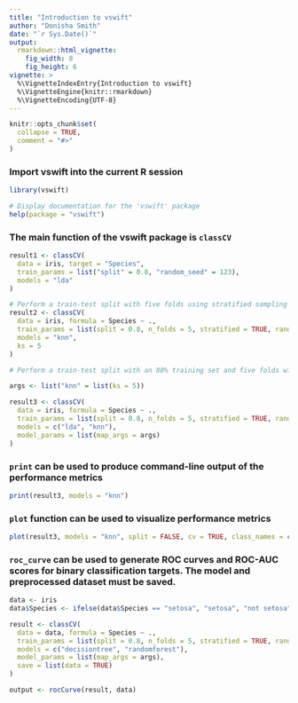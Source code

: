 ---
title: "Introduction to vswift"
author: "Donisha Smith"
date: "`r Sys.Date()`"
output: 
  rmarkdown::html_vignette:
    fig_width: 8
    fig_height: 6
vignette: >
  %\VignetteIndexEntry{Introduction to vswift}
  %\VignetteEngine{knitr::rmarkdown}
  %\VignetteEncoding{UTF-8}
---

```{r, include = FALSE}
knitr::opts_chunk$set(
  collapse = TRUE,
  comment = "#>"
)
```


### Import **vswift** into the current R session
```{r setup}
library(vswift)

# Display documentation for the 'vswift' package
help(package = "vswift")
```


### The main function of the **vswift** package is `classCV`
```{r}
result1 <- classCV(
  data = iris, target = "Species",
  train_params = list("split" = 0.8, "random_seed" = 123),
  models = "lda"
)

# Perform a train-test split with five folds using stratified sampling with K-Nearest Neighbors while also specifying an additional argument for knn to specify the number of neighbors to consider
result2 <- classCV(
  data = iris, formula = Species ~ .,
  train_params = list(split = 0.8, n_folds = 5, stratified = TRUE, random_seed = 123),
  models = "knn",
  ks = 5
)

# Perform a train-test split with an 80% training set and five folds with stratified sampling LDA and knn. Also specify an argument for knn and save the models for lda and knn.

args <- list("knn" = list(ks = 5))

result3 <- classCV(
  data = iris, formula = Species ~ .,
  train_params = list(split = 0.8, n_folds = 5, stratified = TRUE, random_seed = 123),
  models = c("lda", "knn"),
  model_params = list(map_args = args)
)
```

### `print` can be used to produce command-line output of the performance metrics
```{r}
print(result3, models = "knn")
```


### `plot` function can be used to visualize performance metrics
```{r}
plot(result3, models = "knn", split = FALSE, cv = TRUE, class_names = c("setosa", "virginica"), metrics = "precision")
```

### `roc_curve` can be used to generate ROC curves and ROC-AUC scores for binary classification targets. The model and preprocessed dataset must be saved.
```{r}
data <- iris
data$Species <- ifelse(data$Species == "setosa", "setosa", "not setosa")

result <- classCV(
  data = data, formula = Species ~ .,
  train_params = list(split = 0.8, n_folds = 5, stratified = TRUE, random_seed = 123),
  models = c("decisiontree", "randomforest"),
  model_params = list(map_args = args),
  save = list(data = TRUE)
)

output <- rocCurve(result, data)
```
